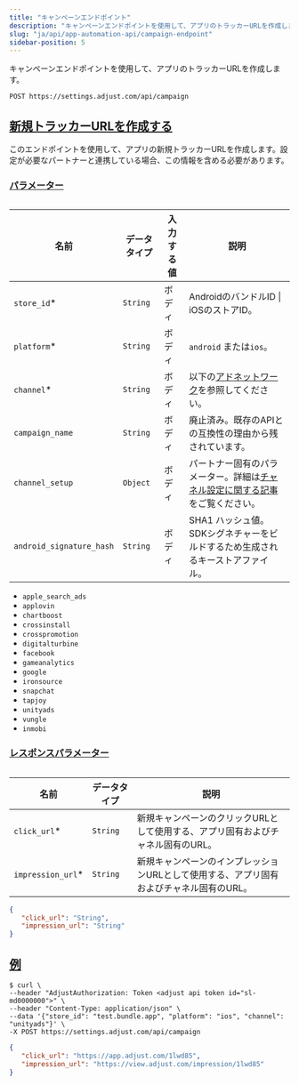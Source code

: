 ```yaml
---
title: "キャンペーンエンドポイント"
description: "キャンペーンエンドポイントを使用して、アプリのトラッカーURLを作成します。"
slug: "ja/api/app-automation-api/campaign-endpoint"
sidebar-position: 5
---
```


キャンペーンエンドポイントを使用して、アプリのトラッカーURLを作成します。

```http
POST https://settings.adjust.com/api/campaign
```

## [新規トラッカーURLを作成する](create-new-tracker-urls)

このエンドポイントを使用して、アプリの新規トラッカーURLを作成します。設定が必要なパートナーと連携している場合、この情報を含める必要があります。

### [パラメーター](parameters)

<Table>

| 名前                     | データタイプ | 入力する値 | 説明                                                                                                                     |
| ------------------------ | ------------ | ---------- | ------------------------------------------------------------------------------------------------------------------------ |
| `store_id`\*             | `String`     | ボディ     | AndroidのバンドルID \| iOSのストアID。                                                                                   |
| `platform`\*             | `String`     | ボディ     | `android` または`ios`。                                                                                                  |
| `channel`\*              | `String`     | ボディ     | 以下の[アドネットワーク](#ad-networks)を参照してください。                                                               |
| `campaign_name`          | `String`     | ボディ     | 廃止済み。既存のAPIとの互換性の理由から残されています。                                                                  |
| `channel_setup`          | `Object`     | ボディ     | パートナー固有のパラメーター。詳細は[チャネル設定に関する記事](/ja/api/app-automation-api/channel-setup)をご覧ください。 |
| `android_signature_hash` | `String`     | ボディ     | SHA1 ハッシュ値。SDKシグネチャーをビルドするため生成されるキーストアファイル。                                           |

</Table>
<Accordion title="アドネットワーク">

-  `apple_search_ads`
-  `applovin`
-  `chartboost`
-  `crossinstall`
-  `crosspromotion`
-  `digitalturbine`
-  `facebook`
-  `gameanalytics`
-  `google`
-  `ironsource`
-  `snapchat`
-  `tapjoy`
-  `unityads`
-  `vungle`
-  `inmobi`

</Accordion>

### [レスポンスパラメーター](response-parameters)

<Table>

| 名前               | データタイプ | 説明                                                                                     |
| ------------------ | ------------ | ---------------------------------------------------------------------------------------- |
| `click_url`\*      | `String`     | 新規キャンペーンのクリックURLとして使用する、アプリ固有およびチャネル固有のURL。         |
| `impression_url`\* | `String`     | 新規キャンペーンのインプレッションURLとして使用する、アプリ固有およびチャネル固有のURL。 |

</Table>

```json
{
   "click_url": "String",
   "impression_url": "String"
}
```

## [例](example)

```console
$ curl \
--header "AdjustAuthorization: Token <adjust api token id="sl-md0000000">" \
--header "Content-Type: application/json" \
--data '{"store_id": "test.bundle.app", "platform": "ios", "channel": "unityads"}' \
-X POST https://settings.adjust.com/api/campaign
```

```json
{
   "click_url": "https://app.adjust.com/1lwd85",
   "impression_url": "https://view.adjust.com/impression/1lwd85"
}
```
